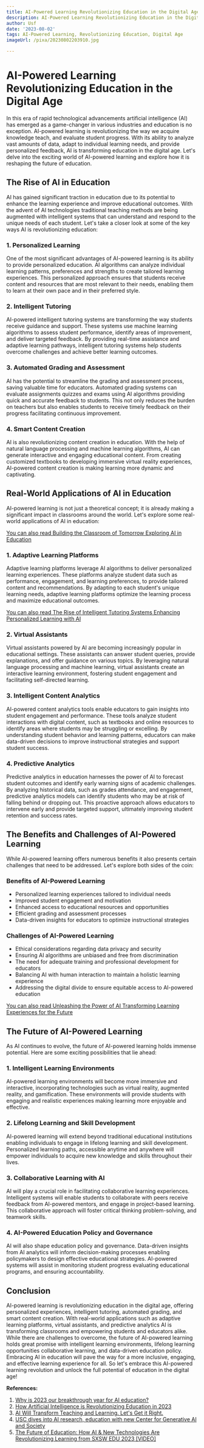 ```yaml
---
title: AI-Powered Learning Revolutionizing Education in the Digital Age
description: AI-Powered Learning Revolutionizing Education in the Digital Age
author: Usf
date: '2023-08-02'
tags: AI-Powered Learning, Revolutionizing Education, Digital Age
imageUrl: /pixa/20230802203910.jpg

---
```

# AI-Powered Learning Revolutionizing Education in the  Digital Age

In this  era of rapid technological advancements artificial intelligence (AI) has emerged as  a  game-changer in various industries and education is no exception. AI-powered learning is revolutionizing the way we acquire knowledge teach, and evaluate  student progress. With its ability to analyze vast  amounts of data, adapt to individual learning needs, and provide personalized feedback,  AI is transforming education in the digital age.  Let's delve into the exciting world of AI-powered learning and explore how it is reshaping the future  of education.

## The Rise of AI in Education

AI has gained significant traction in education due to its potential  to enhance  the learning experience and improve educational outcomes. With the advent of AI technologies  traditional teaching methods are being augmented with intelligent systems that can  understand  and respond to the unique needs of each student. Let's take a closer look at some of the key ways AI is revolutionizing education:

### 1. Personalized Learning

One of  the  most significant advantages of  AI-powered learning is its ability to provide personalized  education. AI  algorithms can analyze individual learning patterns,  preferences and strengths to create tailored learning  experiences.  This personalized approach ensures that students receive content and resources that are most relevant to their needs, enabling them to learn at their own  pace and in their preferred  style.

### 2. Intelligent Tutoring

AI-powered intelligent tutoring systems are transforming the way students receive guidance and  support. These systems use machine learning  algorithms to  assess student performance, identify areas of improvement,  and deliver targeted feedback. By providing real-time assistance and adaptive learning  pathways,  intelligent tutoring systems help students overcome challenges and achieve better learning outcomes.

### 3. Automated Grading and Assessment

AI has the potential to streamline the grading and assessment process,  saving valuable time for educators. Automated  grading systems can evaluate assignments quizzes and exams using AI algorithms providing quick and accurate feedback to students. This not only reduces  the burden on teachers but also  enables students to receive timely feedback on their progress facilitating continuous improvement.

### 4. Smart Content Creation

AI is also revolutionizing content creation in education. With the help of  natural language processing and machine learning algorithms, AI can generate interactive and  engaging educational content. From creating customized  textbooks to  developing immersive  virtual reality experiences, AI-powered content creation is making learning  more dynamic and captivating.

## Real-World Applications of AI in Education

AI-powered learning is  not just a theoretical concept; it is already making a significant impact in classrooms around the world. Let's explore some real-world applications of AI in education:

[You can also read Building  the Classroom of  Tomorrow Exploring AI in  Education](Building%20the%20Classroom%20of%20Tomorrow%20Exploring%20AI%20in%20Education)


### 1. Adaptive Learning Platforms

Adaptive learning platforms leverage AI algorithms  to deliver personalized  learning  experiences. These platforms analyze  student data such as performance, engagement, and learning preferences, to provide tailored content and recommendations. By adapting to each student's unique learning needs, adaptive learning platforms  optimize the learning process  and  maximize educational outcomes.

[You can also read The Rise of  Intelligent Tutoring Systems Enhancing Personalized Learning  with AI](The%20Rise%20of%20Intelligent%20Tutoring%20Systems%20Enhancing%20Personalized%20Learning%20with%20AI)


### 2.  Virtual  Assistants

Virtual assistants powered by AI are becoming increasingly popular in educational settings. These assistants can answer student queries, provide explanations, and  offer guidance on various topics. By leveraging natural language processing and machine learning, virtual assistants create  an interactive learning environment, fostering student engagement and  facilitating self-directed learning.

### 3. Intelligent Content Analytics

AI-powered  content analytics tools enable educators to gain insights into student engagement and performance. These tools analyze student interactions with digital content, such as  textbooks and online resources  to identify areas where  students may be struggling or excelling. By understanding student behavior and learning patterns, educators can make data-driven decisions to improve  instructional strategies and support student success.

### 4. Predictive Analytics

Predictive analytics in education harnesses the power of AI to forecast student outcomes and identify early warning  signs of  academic challenges. By analyzing historical data, such as grades attendance, and engagement, predictive analytics models can identify students who may be  at risk of falling behind or  dropping out. This proactive approach allows  educators to intervene early and provide targeted  support,  ultimately improving student retention and success rates.

## The Benefits and Challenges of AI-Powered Learning

While AI-powered  learning offers numerous benefits it also presents certain  challenges that  need to be addressed. Let's explore both sides of the coin:

### Benefits of AI-Powered Learning

- Personalized learning  experiences tailored to  individual needs
- Improved student engagement and motivation
- Enhanced access to educational  resources and opportunities
- Efficient grading and assessment processes
- Data-driven insights for  educators to optimize instructional strategies

### Challenges of AI-Powered Learning

- Ethical considerations regarding data privacy and security
- Ensuring AI algorithms are unbiased and free from discrimination
- The need  for adequate training and professional development for educators
- Balancing AI with human interaction to  maintain a holistic learning experience
- Addressing the digital divide to ensure equitable access to AI-powered education

[You can also read Unleashing the Power of AI Transforming Learning Experiences for  the Future](Unleashing%20the%20Power%20of%20AI%20Transforming%20Learning%20Experiences%20for%20the%20Future)


## The Future of AI-Powered Learning

As AI continues to  evolve, the future of  AI-powered learning holds immense potential. Here are some  exciting possibilities that lie ahead:

### 1. Intelligent Learning Environments

AI-powered learning environments will become more immersive and interactive, incorporating technologies such as virtual reality, augmented reality, and gamification. These  environments will provide students  with  engaging and realistic  experiences making learning more enjoyable and effective.

###  2.  Lifelong Learning and Skill  Development

AI-powered learning will extend beyond  traditional  educational institutions enabling individuals to engage in lifelong  learning and skill development. Personalized learning paths, accessible anytime  and anywhere will empower individuals to acquire new knowledge and skills throughout  their lives.

### 3. Collaborative  Learning  with  AI

AI will play a crucial role in facilitating collaborative learning experiences. Intelligent systems will enable students  to collaborate with peers receive feedback from AI-powered mentors,  and engage  in project-based learning. This collaborative  approach will foster critical thinking problem-solving, and teamwork skills.

### 4. AI-Powered  Education Policy and Governance

AI will also shape education policy and governance. Data-driven insights from AI analytics  will inform decision-making processes enabling policymakers to design effective educational strategies. AI-powered systems will assist in monitoring student progress evaluating educational programs, and ensuring accountability.

## Conclusion

AI-powered learning is revolutionizing education in the digital age, offering personalized experiences, intelligent tutoring,  automated grading, and smart content creation. With real-world applications such as adaptive learning platforms, virtual assistants, and predictive analytics AI is transforming classrooms and empowering students and educators alike. While there are challenges to overcome, the future of AI-powered learning holds great promise with intelligent learning environments, lifelong learning opportunities collaborative  learning, and data-driven education policy. Embracing AI in education will pave the  way for a more inclusive, engaging, and effective learning experience for all. So let's embrace this AI-powered learning revolution and unlock the full potential  of education in  the digital age!

**References:**

1. [Why is 2023 our breakthrough  year for AI education?](https://www.linkedin.com/pulse/why-2023-our-breakthrough-year-ai-education-ahmed-fessi)
2. [How Artificial Intelligence  is Revolutionizing  Education in 2023](https://www.cxotoday.com/cxo-bytes/how-artificial-intelligence-is-revolutionizing-education-in-2023/)
3. [AI Will Transform Teaching and Learning. Let's Get it  Right.](https://hai.stanford.edu/news/ai-will-transform-teaching-and-learning-lets-get-it-right)
4. [USC dives into AI research, education with new  Center for  Generative AI and Society](https://news.usc.edu/206002/new-usc-center-for-generative-ai-and-society-artificial-intelligence/)
5. [The Future of Education: How AI  & New Technologies Are Revolutionizing Learning from SXSW EDU 2023 [VIDEO]](https://www.sxswedu.com/news/2023/the-future-of-education-how-ai-new-technologies-are-revolutionizing-learning-from-sxsw-edu-2023-video/)